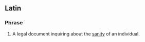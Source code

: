 ==Latin==

===Phrase===
{{infl|la|phrase|head=[[de]] [[lunatico]] [[inquirendo]]}}

# A legal document inquiring about the [[sanity]] of an individual.